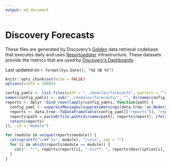 ```yaml
---
output: md_document
---
```


# Discovery Forecasts

These files are generated by Discovery's [Golden](https://github.com/wikimedia/wikimedia-discovery-golden/) data retrieval codebase that executes daily and uses [Reportupdater](https://wikitech.wikimedia.org/wiki/Analytics/Reportupdater) infrastructure. These datasets provide the metrics that are used by [Discovery's Dashboards](https://discovery.wmflabs.org/)

Last updated on `r format(Sys.Date(), "%d %B %Y")`

```r
knitr::opts_chunk$set(echo = FALSE)
options(width = 10000)
```

```r
config_yamls <- list.files(path = "../modules/forecasts", pattern = "^config\\.yaml$", recursive = TRUE, full.names = TRUE)
names(config_yamls) <- sub("../modules/forecasts/", "", dirname(config_yamls), fixed = TRUE)
reports <- dplyr::bind_rows(lapply(config_yamls, function(path) {
  config_yaml <- suppressMessages(suppressWarnings(data.tree::as.Node(yaml::yaml.load_file(path))))
  reports <- data.tree::ToDataFrameTable(config_yaml[["reports"]], "report" = "name", "description")
  reports$path = paste0(file.path(dirname(path), reports$report), ifelse(reports$type == "sql", ".sql", ""))
  return(reports)
}), .id = "module")
```

```r
for (module in unique(reports$module)) {
  cat(sprintf("\n## %s", module), "/\n\n", sep = "")
  for (i in which(reports$module == module)) {
    cat("- **", reports$report[i], ".tsv**: ", reports$description[i], "\n", sep = "")
  }
}
```
